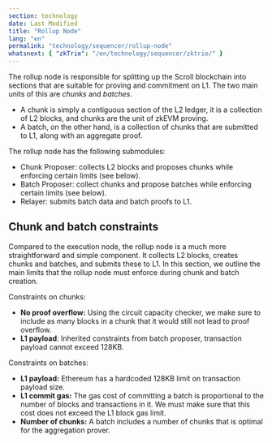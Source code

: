 ```yaml
---
section: technology
date: Last Modified
title: "Rollup Node"
lang: "en"
permalink: "technology/sequencer/rollup-node"
whatsnext: { "zkTrie": "/en/technology/sequencer/zktrie/" }
---
```


The rollup node is responsible for splitting up the Scroll blockchain into sections that are suitable for proving and commitment on L1. The two main units of this are *chunks* and *batches*.
* A chunk is simply a contiguous section of the L2 ledger, it is a collection of L2 blocks, and chunks are the unit of zkEVM proving.
* A batch, on the other hand, is a collection of chunks that are submitted to L1, along with an aggregate proof.

The rollup node has the following submodules:
- Chunk Proposer: collects L2 blocks and proposes chunks while enforcing certain limits (see below).
- Batch Proposer: collect chunks and propose batches while enforcing certain limits (see below).
- Relayer: submits batch data and batch proofs to L1.

## Chunk and batch constraints

Compared to the execution node, the rollup node is a much more straightforward and simple component.
It collects L2 blocks, creates chunks and batches, and submits these to L1.
In this section, we outline the main limits that the rollup node must enforce during chunk and batch creation.

Constraints on chunks:
- **No proof overflow:** Using the circuit capacity checker, we make sure to include as many blocks in a chunk that it would still not lead to proof overflow.
- **L1 payload**: Inherited constraints from batch proposer, transaction payload cannot exceed 128KB.

Constraints on batches:
- **L1 payload:** Ethereum has a hardcoded 128KB limit on transaction payload size.
- **L1 commit gas:** The gas cost of committing a batch is proportional to the number of blocks and transactions in it. We must make sure that this cost does not exceed the L1 block gas limit.
- **Number of chunks:** A batch includes a number of chunks that is optimal for the aggregation prover.

